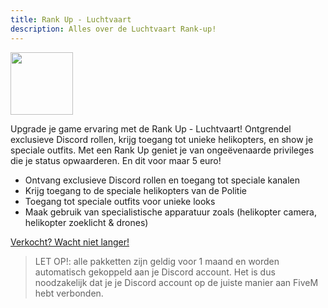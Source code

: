 ```yaml
---
title: Rank Up - Luchtvaart
description: Alles over de Luchtvaart Rank-up!
---
```

<img src="https://dunb17ur4ymx4.cloudfront.net/packages/images/f722d2d19a33dcaa64f05c42b50a838e29090a8c.png" width="100" height="100"></img>

Upgrade je game ervaring met de Rank Up - Luchtvaart! Ontgrendel exclusieve Discord rollen, krijg toegang tot unieke helikopters, en show je speciale outfits. Met een Rank Up geniet je van ongeëvenaarde privileges die je status opwaarderen. En dit voor maar 5 euro!

- Ontvang exclusieve Discord rollen en toegang tot speciale kanalen
- Krijg toegang to de speciale helikopters van de Politie
- Toegang tot speciale outfits voor unieke looks
- Maak gebruik van specialistische apparatuur zoals (helikopter camera, helikopter zoeklicht & drones)

[Verkocht? Wacht niet langer!](https://marketplace.teamsnaily.com/package/5410789)

> LET OP!: alle pakketten zijn geldig voor 1 maand en worden automatisch gekoppeld aan je Discord account. Het is dus noodzakelijk dat je je Discord account op de juiste manier aan FiveM hebt verbonden.
